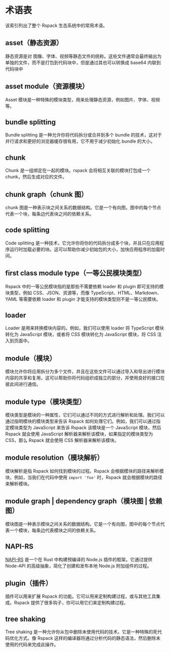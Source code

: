 # 术语表

该索引列出了整个 Rspack 生态系统中的常用术语。

## asset（静态资源）

静态资源是对 图像、字体、视频等静态文件的统称。这些文件通常会最终输出为单独的文件，而不是打包到代码块中，但是通过其也可以转换成 base64 内联到代码块中

## asset module（资源模块）

Asset 模块是一种特殊的模块类型，用来处理静态资源，例如图片、字体、视频等。

## bundle splitting

Bundle splitting 是一种允许你将代码拆分或合并到多个 bundle 的技术，这对于并行请求和更好的浏览器缓存很有用，它不用于减少初始化 bundle 的大小。

## chunk

Chunk 是一组绑定在一起的模块。rspack 会将相互关联的模块打包成一个 chunk，然后生成对应的文件。

## chunk graph（chunk 图）

chunk 图是一种表示块之间关系的数据结构。它是一个有向图，图中的每个节点代表一个块，每条边代表块之间的依赖关系。

## code splitting

Code splitting 是一种技术，它允许你将你的代码拆分成多个块，并且只在应用程序运行时加载必要的块。这可以帮助你减少初始包的大小，加快应用程序的加载时间。

## first class module type（一等公民模块类型）

Rspack 中的一等公民模块指的是那些不需要依赖 loader 和 plugin 即可支持的模块类型，例如 CSS、JSON、资源等，而像 TypeScript、HTML、Markdown、YAML 等需要依赖 loader 和 plugin 才能支持的模块类型则不是一等公民模块。

## loader

Loader 是用来转换模块内容的。例如，我们可以使用 loader 将 TypeScript 模块转化为 JavaScript 模块，或者将 CSS 模块转化为 JavaScript 模块，将 CSS 注入到页面中。

## module（模块）

模块允许你将应用拆分为多个文件，并且在这些文件可以通过导入和导出进行模块内容的共享和复用，这可以帮助你将代码组织成独立的部分，并使用良好的接口在彼此间进行通信。

## module type（模块类型）

模块类型是模块的一种属性，它们可以通过不同的方式进行解析和处理。我们可以通过指明模块的模块类型来告诉 Rspack 如何处理它们。例如，我们可以通过指定模块类型为 JavaScript 来告诉 Rspack 该模块是一个 JavaScript 模块，然后 Rspack 就会使用 JavaScript 解析器来解析该模块，如果指定的模块类型为 CSS，那么 Rspack 就会使用 CSS 解析器来解析该模块。

## module resolution（模块解析）

模块解析是指 Rspack 如何找到模块的过程。Rspack 会根据模块的路径来解析模块，例如，当我们在代码中使用 `import 'foo'` 时，Rspack 就会根据模块的路径来解析模块。

## module graph | dependency graph（模块图 | 依赖图）

模块图是一种表示模块之间关系的数据结构。它是一个有向图，图中的每个节点代表一个模块，每条边代表模块之间的依赖关系。

## NAPI-RS

[NAPI-RS](https://napi.rs/) 是一个在 Rust 中构建预编译的 Node.js 插件的框架。它通过提供 Node-API 的高级抽象，简化了创建和发布本地 Node.js 附加组件的过程。

## plugin（插件）

插件可以用来扩展 Rspack 的功能。它可以用来定制构建过程，或与其他工具集成。Rspack 提供了很多钩子，你可以用它们来定制构建过程。

## tree shaking

Tree shaking 是一种允许你从包中删除未使用代码的技术。它是一种特殊的死代码优化方式。像 Rspack 这样的编译器将通过分析代码的静态语法，然后删除未使用的代码来完成此操作。
